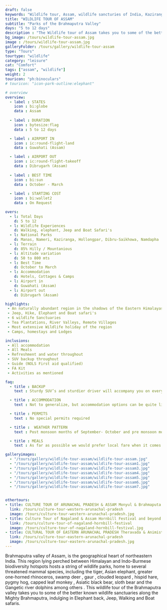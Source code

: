 ```yaml
---
draft: false
keywords: "Wildlife tour, Assam, wildlife sancturies of India, Kaziranga, Manas, Nameri, Dibrusaikhowa, Namdapha National Park"
title: "WILDLIFE TOUR OF ASSAM"
subtitle: "Parks of the Brahmaputra Valley"
days: "5 to 12 days"
description : "The Wildlife tour of Assam takes you to some of the better wildlife sancturies of India. Kaziranga, Manas, Nameri, Dibrusaikhowa and Namdapha National Parks"
bg_image: /tours/wildlife-tour-assam.jpg
image : /tours/wildlife-tour-assam.jpg
galleryFolder: /tours/gallery/wildlife-tour-assam 
type: "Tours"
tourtype: "wildlife"
category: "leisure"
cat: "Comfort"
tags: ["assam", "wildlife"]
weight: 2
touricon: "ph:binoculars"
# touricon: "icon-park-outline:elephant"

# overview
overview:
  - label : STATES
    icon : bi:globe
    data : Assam
    
  - label : DURATION
    icon : bytesize:flag
    data : 5 to 12 days

  - label : AIRPORT IN
    icon : ic:round-flight-land
    data : Guwahati (Assam)

  - label : AIRPORT OUT
    icon : ic:round-flight-takeoff
    data : Dibrugarh (Assam)
    
  - label : BEST TIME
    icon : bi:sun
    data : October - March
  
  - label : STARTING COST
    icon : bi:wallet2
    data : On Request

overs:
  - l: Total Days 
    d: 5 to 12
  - l: Wildlife Experiences 
    d: Walking, elephant, Jeep and Boat Safari's
  - l: National Parks 
    d: Manas, Nameri, Kaziranga, Hollongpar, Dibru-Saikhowa, Namdapha
  - l: Terrain 
    d: 85% Hilly / Mountanious
  - l: Altitude variation 
    d: 50 to 800 mts
  - l: Best Time 
    d: October to March
  - l: Accommodation 
    d: Hotels, Cottages & Camps
  - l: Airport in 
    d: Guwahati (Assam)
  - l: Airport out 
    d: Dibrugarh (Assam) 

highlights:
 - An naturally abundant region in the shadows of the Eastern Himalayas
 - Jeep, Hike, Elephant and Boat safari's
 - 6 wildlife Sanctuaries
 - Tea Plantations, River Valleys, Remote Villages
 - Most extensive Wildlife holiday of the region
 - Camps, homestays and Lodges

inclusions:
 - All accommodation
 - All Meals
 - Refreshment and water throughout
 - SUV backup throughout
 - Guide (NOLS First aid qualified)
 - FA Kit
 - Activities as mentioned

faq:
  - title : BACKUP
    text : Sturdy SUV’s and sturdier driver will accompany you on every trip. the condition of roads do not allow for larger vehicles, however do our best to provide you the best in comfort in relation to the routes that we ply on. These vehicles are along right from your airport pick up to your drop back to the airport.

  - title : ACCOMMODATION
    text : Not to generalize, but accommodation options can be quite limited. However over the years we have taken pains to find quaint places which offer you the relative luxuries of a clean and hospitable premises. Also as much as possible we would prefer local family run establishments as opposed to mega chains run by people who already have a lot.

  - title : PERMITS
    text : No special permits required

  - title :  WEATHER PATTERN
    text : Post monsoon months of September- October and pre monsoon months of March-April are very pleasant with blue skies and a fair days. Peak winters are from November to February with the mercury coming down below 18 C, in the evenings, however the days are still favourable for cycling.

  - title : MEALS
    text : As far as possible we would prefer local fare when it comes to meals, however we understand the need for comfort food when multiple days of intense exertion is required. Nutritious and palatable foot is always freshly cooked with fresh local ingredients. We provide potable packaged water which we carry in large 20lt cans so as keep plastic to the minimum. Reusable water bottles are provided at the onset of each journey.

galleryimages:
  - "/tours/gallery/wildlife-tour-assam/wildlife-tour-assam.jpg"
  - "/tours/gallery/wildlife-tour-assam/wildlife-tour-assam1.jpg"
  - "/tours/gallery/wildlife-tour-assam/wildlife-tour-assam3.jpg"
  - "/tours/gallery/wildlife-tour-assam/wildlife-tour-assam4.jpg"
  - "/tours/gallery/wildlife-tour-assam/wildlife-tour-assam5.jpg"
  - "/tours/gallery/wildlife-tour-assam/wildlife-tour-assam6.jpg"
  - "/tours/gallery/wildlife-tour-assam/wildlife-tour-assam7.jpg"


othertours:
- title: CULTURE TOUR OF ARUNACHAL PRADESH & ASSAM Monyul & Brahmaputa Valley 
  link: /tours/culture-tour-western-arunachal-pradesh
  image: /tours/culture-tour-western-arunachal-pradesh.jpg
- title: Culture Tour of Nagaland & Assam Hornbill Festival and beyond 
  link: /tours/culture-tour-of-nagaland-hornbill-festival
  image: /tours/culture-tour-of-nagaland-hornbill-festival.jpg
- title: CULTURAL TOUR OF EASTERN ARUNACHAL PRADESH Theravada & Animist lands 
  link: /tours/culture-tour-eastern-arunachal-pradesh
  image: /tours/culture-tour-eastern-arunachal-pradesh.jpg    
---
```



Brahmaputra valley of Assam, is the geographical heart of northeastern India. This region lying perched between Himalayan and Indo-Burmese biodiversity hotspots hosts a string of wildlife parks, home to several threatened mammal species, including the tiger, Asian elephant, greater one-horned rhinoceros, swamp deer , gaur , clouded leopard , hispid hare, pygmy hog, capped leaf monkey , Asiatic black bear, sloth bear and the Gangetic river dolphins among others . This wildlife tour of the Brahmaputra valley takes you to some of the better known wildlife sanctuaries along the Mighty Brahmaputra, indulging in Elephant back, Jeep, Walking and Boat safaris.
